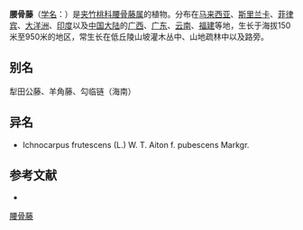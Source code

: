 {{Speciesbox
| name = 腰骨藤
| status = 
| status_system = 
| image = Ichnocarpus frutescens11.JPG
| genus = Ichnocarpus
| species = frutescens
| authority = (L.) W. T. Aiton
| subdivision_ranks =[[变型|变型]]
| subdivision =
* 腰骨藤 ''I. f.'' f. ''frutescens''
* [[毛叶腰骨藤|毛叶腰骨藤]] ''I. f.'' f. ''pubescens''
}}

'''腰骨藤'''（[[学名|学名]]：{{lang|la|''Ichnocarpus frutescens''}}）是[[夹竹桃科|夹竹桃科]][[腰骨藤属|腰骨藤属]]的植物。分布在[[马来西亚|马来西亚]]、[[斯里兰卡|斯里兰卡]]、[[菲律宾|菲律宾]]、[[大洋洲|大洋洲]]、[[印度|印度]]以及[[中国大陆|中国大陆]]的[[广西|广西]]、[[广东|广东]]、[[云南|云南]]、[[福建|福建]]等地，生长于海拔150米至950米的地区，常生长在低丘陵山坡灌木丛中、山地疏林中以及路旁。

== 别名 ==
犁田公藤、羊角藤、勾临链（海南）

== 异名 ==
* Ichnocarpus frutescens (L.) W. T. Aiton f. pubescens Markgr.

== 参考文献 ==
<div class="references-small">
* {{cite web| url =http://www.bioinfo.cn/db05/KmzwSpecies.php?action=view&id=1034| title =腰骨藤（原变型）| work =《中国高等植物数据库全库》| publisher =中国科学院微生物研究所| author =昆明植物研究所| accessdate =2009-02-22| deadurl =yes| archiveurl =https://web.archive.org/web/20160305062717/http://www.bioinfo.cn/db05/KmzwSpecies.php?action=view&id=1034| archivedate =2016-03-05}}
</div>
{{Taxonbar|from=Q5986359}}

[[Category:腰骨藤属|腰骨藤]]


{{植物小作品}}